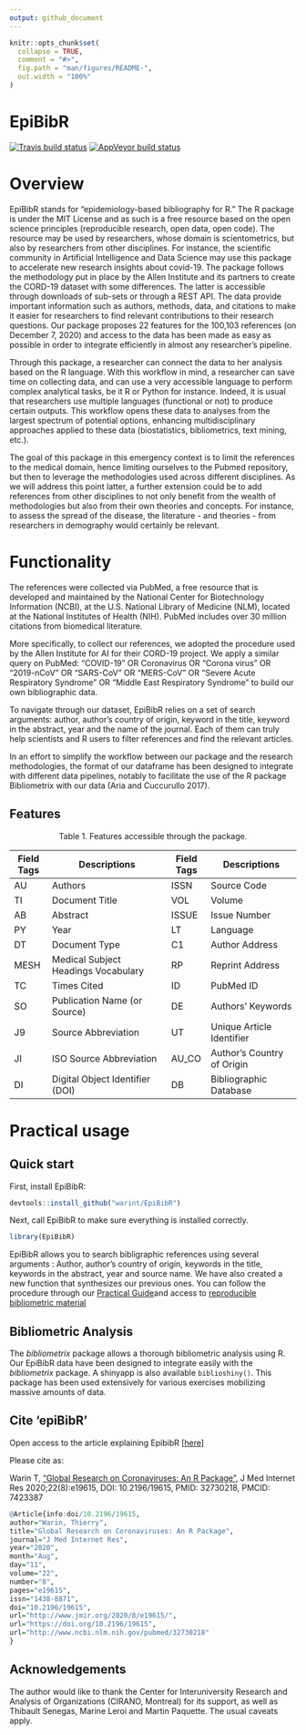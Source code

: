 ```yaml
---
output: github_document
---
```


<!-- README.md is generated from README.Rmd. Please edit that file -->

```r
knitr::opts_chunk$set(
  collapse = TRUE,
  comment = "#>",
  fig.path = "man/figures/README-",
  out.width = "100%"
)
```

# EpiBibR

<!-- badges: start -->
[![Travis build status](https://travis-ci.org/warint/EpiBibR.svg?branch=master)](https://travis-ci.org/warint/EpiBibR)
[![AppVeyor build status](https://ci.appveyor.com/api/projects/status/github/warint/EpiBibR?branch=master&svg=true)](https://ci.appveyor.com/project/warint/EpiBibR)
<!-- badges: end -->

# Overview

EpiBibR stands for "epidemiology-based bibliography for R." The R package is under the MIT License and as such is a free resource based on the open science principles (reproducible research, open data, open code). The resource may be used by researchers, whose domain is scientometrics, but also by researchers from other disciplines. For instance, the scientific community in Artificial Intelligence and Data Science may use this package to accelerate new research insights about covid-19. The package follows the methodology put in place by the Allen Institute and its partners to create the CORD-19 dataset with some differences. The latter is accessible through downloads of sub-sets or through a REST API. The data provide important information such as authors, methods, data, and citations to make it easier for researchers to find relevant contributions to their research questions. Our package proposes 22 features for the 100,103 references (on December 7, 2020) and access to the data has been made as easy as possible in order to integrate efficiently in almost any researcher's pipeline.

Through this package, a researcher can connect the data to her analysis based on the R language. With this workflow in mind, a researcher can save time on collecting data, and can use a very accessible language to perform complex analytical tasks, be it R or Python for instance. Indeed, it is usual that researchers use multiple languages (functional or not) to produce certain outputs. This workflow opens these data to analyses from the largest spectrum of potential options, enhancing multidisciplinary approaches applied to these data (biostatistics, bibliometrics, text mining, etc.).

The goal of this package in this emergency context is to limit the references to the medical domain, hence limiting ourselves to the Pubmed repository, but then to leverage the methodologies used across different disciplines. As we will address this point latter, a further extension could be to add references from other disciplines to not only benefit from the wealth of methodologies but also from their own theories and concepts. For instance, to assess the spread of the disease, the literature - and theories - from researchers in demography would certainly be relevant.

# Functionality

The references were collected via PubMed, a free resource that is developed and maintained by the National Center for Biotechnology Information (NCBI), at the U.S. National Library of Medicine (NLM), located at the National Institutes of Health (NIH). PubMed includes over 30 million citations from biomedical literature.

More specifically, to collect our references, we adopted the procedure used by the Allen Institute for AI for their CORD-19 project. We apply a similar query on PubMed: “COVID-19” OR Coronavirus OR “Corona virus” OR “2019-nCoV” OR “SARS-CoV” OR “MERS-CoV” OR “Severe Acute Respiratory Syndrome” OR “Middle East Respiratory Syndrome” to build our own bibliographic data.

To navigate through our dataset, EpiBibR relies on a set of search arguments: author, author’s country of origin, keyword in the title, keyword in the abstract, year and the name of the journal. Each of them can truly help scientists and R users to filter references and find the relevant articles.

In an effort to simplify the workflow between our package and the research methodologies, the format of our dataframe has been designed to integrate with different data pipelines, notably to facilitate the use of the R package Bibliometrix with our data (Aria and Cuccurullo 2017).


## Features

<center>
Table 1. Features accessible through the package.
</center>

| Field Tags | Descriptions                        | Field Tags |  Descriptions              |
|------------|-------------------------------------|------------|----------------------------|
| AU         | Authors                             | ISSN       | Source Code                |
| TI         | Document Title                      | VOL        | Volume                     |
| AB         | Abstract                            | ISSUE      | Issue Number               |
| PY         | Year                                | LT         | Language                   |
| DT         | Document Type                       | C1         | Author Address             |
| MESH       | Medical Subject Headings Vocabulary | RP         | Reprint Address            |
| TC         | Times Cited                         | ID         | PubMed ID                  |
| SO         | Publication Name (or Source)        | DE         | Authors’ Keywords          |
| J9         | Source Abbreviation                 | UT         | Unique Article Identifier  |
| JI         | ISO Source Abbreviation             | AU\_CO     | Author’s Country of Origin |
| DI         | Digital Object Identifier (DOI)     | DB         | Bibliographic Database     |





# Practical usage

## Quick start

First, install EpiBibR:

```r
devtools::install_github("warint/EpiBibR")
```

Next, call EpiBibR to make sure everything is installed correctly.

```r
library(EpiBibR)
```

EpiBibR allows you to search bibligraphic references using several arguments : Author, author's country of origin, keywords in the title, keywords in the abstract, year and source name. We have also created a new function that synthesizes our previous ones. You can follow the procedure through our [Practical Guide](https://warint.github.io/EpiBibR/articles/vignette.html)and access to [reproducible bibliometric material](https://warint.github.io/EpiBibR/articles/reproducibleMaterial.html)

## Bibliometric Analysis

The *bibliometrix* package allows a thorough bibliometric analysis using R. Our EpiBibR data have been designed to integrate easily with the *bibliometrix* package. A shinyapp is also available `biblioshiny()`. This package has been used extensively for various exercises mobilizing massive amounts of data. 


## Cite ‘epiBibR’

Open access to the article explaining EpibibR [[here](https://www.jmir.org/2020/8/e19615/){target="_blank"}]

Please cite as:

Warin T, ["Global Research on Coronaviruses: An R Package"](https://www.jmir.org/2020/8/e19615/){target="_blank"}, J Med Internet Res 2020;22(8):e19615, DOI: 10.2196/19615, PMID: 32730218, PMCID: 7423387

``` r
@Article{info:doi/10.2196/19615,
author="Warin, Thierry",
title="Global Research on Coronaviruses: An R Package",
journal="J Med Internet Res",
year="2020",
month="Aug",
day="11",
volume="22",
number="8",
pages="e19615",
issn="1438-8871",
doi="10.2196/19615",
url="http://www.jmir.org/2020/8/e19615/",
url="https://doi.org/10.2196/19615",
url="http://www.ncbi.nlm.nih.gov/pubmed/32730218"
}
```

## Acknowledgements

The author would like to thank the Center for Interuniversity Research and Analysis of Organizations (CIRANO, Montreal) for its support, as well as Thibault Senegas, Marine Leroi and Martin Paquette. The usual caveats apply.
